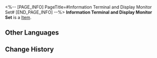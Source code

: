 <%-- [PAGE_INFO]
PageTitle=#Information Terminal and Display Monitor Set#
[END_PAGE_INFO] --%>
{{Item Infobox
|id          = 250022
|image       = Item Information Terminal and Display Monitor Set.png{{subst:void|<!--$UPLOAD:<<SpriteOutput/Quest/Museum/MuseumItemPhotoIcon/MuseumItemPhotoIcon_208.png>-<Item Information Terminal and Display Monitor Set.png>-<Item Icons>>-->}}
|type        = 
|invCategory = 
|rarity      = 1
|effect      = 
|description = 
}}
'''Information Terminal and Display Monitor Set''' is a [[Item]].

==Other Languages==
{{Other Languages
|en   = Information Terminal and Display Monitor Set
|zhs  = 信息终端及显示屏套组
|zht  = 資訊終端機及顯示器套組
|ja   = 情報端末とモニターのセット
|ko   = 정보 단말 장치 및 스크린 세트
|es   = Conjunto de terminal de información y pantalla de visualización
|fr   = Terminal informatique et écran d'affichage
|ru   = Информационный терминал с дисплеем
|th   = ชุดเทอร์มินัลข้อมูล และหน้าจอมอนิเตอร์
|vi   = Bộ Thiết Bị Và Màn Hình
|de   = Infoterminal und Anzeigegerät
|id   = Set Terminal Informasi dan Layar Monitor
|pt   = Terminal de Informação e Conjunto de Monitores de Exibição
}}

==Change History==
{{Change History|1.1}}